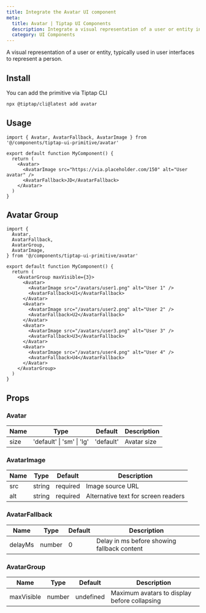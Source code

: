 ```yaml
---
title: Integrate the Avatar UI component
meta:
  title: Avatar | Tiptap UI Components
  description: Integrate a visual representation of a user or entity into your editor. Learn more in the docs.
  category: UI Components
---
```



A visual representation of a user or entity, typically used in user interfaces to represent a person.

<CodeDemo isScrollable src="https://template.tiptap.dev/preview/tiptap-ui-primitive/avatar" />

## Install

You can add the primitive via Tiptap CLI

```bash
npx @tiptap/cli@latest add avatar
```

## Usage

```tsx
import { Avatar, AvatarFallback, AvatarImage } from '@/components/tiptap-ui-primitive/avatar'

export default function MyComponent() {
  return (
    <Avatar>
      <AvatarImage src="https://via.placeholder.com/150" alt="User avatar" />
      <AvatarFallback>JD</AvatarFallback>
    </Avatar>
  )
}
```

## Avatar Group

```tsx
import {
  Avatar,
  AvatarFallback,
  AvatarGroup,
  AvatarImage,
} from '@/components/tiptap-ui-primitive/avatar'

export default function MyComponent() {
  return (
    <AvatarGroup maxVisible={3}>
      <Avatar>
        <AvatarImage src="/avatars/user1.png" alt="User 1" />
        <AvatarFallback>U1</AvatarFallback>
      </Avatar>
      <Avatar>
        <AvatarImage src="/avatars/user2.png" alt="User 2" />
        <AvatarFallback>U2</AvatarFallback>
      </Avatar>
      <Avatar>
        <AvatarImage src="/avatars/user3.png" alt="User 3" />
        <AvatarFallback>U3</AvatarFallback>
      </Avatar>
      <Avatar>
        <AvatarImage src="/avatars/user4.png" alt="User 4" />
        <AvatarFallback>U4</AvatarFallback>
      </Avatar>
    </AvatarGroup>
  )
}
```

## Props

### Avatar

| Name | Type                      | Default   | Description |
| ---- | ------------------------- | --------- | ----------- |
| size | 'default' \| 'sm' \| 'lg' | 'default' | Avatar size |

### AvatarImage

| Name | Type   | Default  | Description                         |
| ---- | ------ | -------- | ----------------------------------- |
| src  | string | required | Image source URL                    |
| alt  | string | required | Alternative text for screen readers |

### AvatarFallback

| Name    | Type   | Default | Description                                 |
| ------- | ------ | ------- | ------------------------------------------- |
| delayMs | number | 0       | Delay in ms before showing fallback content |

### AvatarGroup

| Name       | Type   | Default   | Description                                  |
| ---------- | ------ | --------- | -------------------------------------------- |
| maxVisible | number | undefined | Maximum avatars to display before collapsing |
